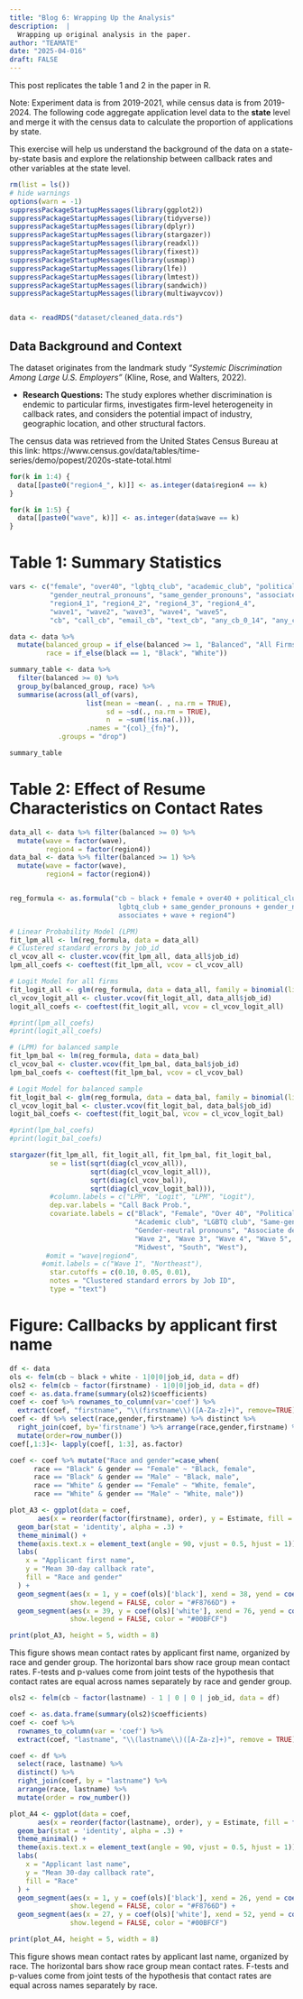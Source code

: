 ```yaml
---
title: "Blog 6: Wrapping Up the Analysis"
description:  |
  Wrapping up original analysis in the paper.
author: "TEAMATE"
date: "2025-04-016"
draft: FALSE
---
```


This post replicates the table 1 and 2 in the paper in R.

Note: Experiment data is from 2019-2021, while census data is from 2019-2024. The following code aggregate application level data to the **state** level and merge it with the census data to calculate the proportion of applications by state.

This exercise will help us understand the background of the data on a state-by-state basis and explore the relationship between callback rates and other variables at the state level.

```r
rm(list = ls())
# hide warnings
options(warn = -1)
suppressPackageStartupMessages(library(ggplot2))
suppressPackageStartupMessages(library(tidyverse))
suppressPackageStartupMessages(library(dplyr))
suppressPackageStartupMessages(library(stargazer))
suppressPackageStartupMessages(library(readxl))
suppressPackageStartupMessages(library(fixest))
suppressPackageStartupMessages(library(usmap))
suppressPackageStartupMessages(library(lfe))    
suppressPackageStartupMessages(library(lmtest))
suppressPackageStartupMessages(library(sandwich)) 
suppressPackageStartupMessages(library(multiwayvcov))


data <- readRDS("dataset/cleaned_data.rds")
```

## Data Background and Context

The dataset originates from the landmark study *"Systemic Discrimination Among Large U.S. Employers"* (Kline, Rose, and Walters, 2022).

-   **Research Questions:** The study explores whether discrimination is endemic to particular firms, investigates firm-level heterogeneity in callback rates, and considers the potential impact of industry, geographic location, and other structural factors.

The census data was retrieved from the United States Census Bureau at this link: https://www.census.gov/data/tables/time-series/demo/popest/2020s-state-total.html

```r
for(k in 1:4) {
  data[[paste0("region4_", k)]] <- as.integer(data$region4 == k)
}

for(k in 1:5) {
  data[[paste0("wave", k)]] <- as.integer(data$wave == k)
}
```

# Table 1: Summary Statistics
```r
vars <- c("female", "over40", "lgbtq_club", "academic_club", "political_club",
          "gender_neutral_pronouns", "same_gender_pronouns", "associates",
          "region4_1", "region4_2", "region4_3", "region4_4",
          "wave1", "wave2", "wave3", "wave4", "wave5",
          "cb", "call_cb", "email_cb", "text_cb", "any_cb_0_14", "any_cb_15_30")

data <- data %>%
  mutate(balanced_group = if_else(balanced >= 1, "Balanced", "All Firms"),
         race = if_else(black == 1, "Black", "White"))

summary_table <- data %>%
  filter(balanced >= 0) %>%   
  group_by(balanced_group, race) %>%
  summarise(across(all_of(vars),
                   list(mean = ~mean(. , na.rm = TRUE),
                        sd = ~sd(., na.rm = TRUE),
                        n  = ~sum(!is.na(.))),
                   .names = "{col}_{fn}"),
            .groups = "drop")

summary_table
```

# Table 2: Effect of Resume Characteristics on Contact Rates
```r
data_all <- data %>% filter(balanced >= 0) %>%
  mutate(wave = factor(wave),
         region4 = factor(region4))
data_bal <- data %>% filter(balanced >= 1) %>%
  mutate(wave = factor(wave),
         region4 = factor(region4))


reg_formula <- as.formula("cb ~ black + female + over40 + political_club + academic_club + 
                           lgbtq_club + same_gender_pronouns + gender_neutral_pronouns + 
                           associates + wave + region4")

# Linear Probability Model (LPM)
fit_lpm_all <- lm(reg_formula, data = data_all)
# Clustered standard errors by job_id
cl_vcov_all <- cluster.vcov(fit_lpm_all, data_all$job_id)
lpm_all_coefs <- coeftest(fit_lpm_all, vcov = cl_vcov_all)

# Logit Model for all firms
fit_logit_all <- glm(reg_formula, data = data_all, family = binomial(link = "logit"))
cl_vcov_logit_all <- cluster.vcov(fit_logit_all, data_all$job_id)
logit_all_coefs <- coeftest(fit_logit_all, vcov = cl_vcov_logit_all)

#print(lpm_all_coefs)
#print(logit_all_coefs)

```

```r
# (LPM) for balanced sample
fit_lpm_bal <- lm(reg_formula, data = data_bal)
cl_vcov_bal <- cluster.vcov(fit_lpm_bal, data_bal$job_id)
lpm_bal_coefs <- coeftest(fit_lpm_bal, vcov = cl_vcov_bal)

# Logit Model for balanced sample
fit_logit_bal <- glm(reg_formula, data = data_bal, family = binomial(link = "logit"))
cl_vcov_logit_bal <- cluster.vcov(fit_logit_bal, data_bal$job_id)
logit_bal_coefs <- coeftest(fit_logit_bal, vcov = cl_vcov_logit_bal)

#print(lpm_bal_coefs)
#print(logit_bal_coefs)
```

```r
stargazer(fit_lpm_all, fit_logit_all, fit_lpm_bal, fit_logit_bal,
          se = list(sqrt(diag(cl_vcov_all)),
                    sqrt(diag(cl_vcov_logit_all)),
                    sqrt(diag(cl_vcov_bal)),
                    sqrt(diag(cl_vcov_logit_bal))),
          #column.labels = c("LPM", "Logit", "LPM", "Logit"),
          dep.var.labels = "Call Back Prob.",
          covariate.labels = c("Black", "Female", "Over 40", "Political club",
                               "Academic club", "LGBTQ club", "Same-gender pronouns",
                               "Gender-neutral pronouns", "Associate degree",
                               "Wave 2", "Wave 3", "Wave 4", "Wave 5",
                               "Midwest", "South", "West"),
         #omit = "wave|region4", 
        #omit.labels = c("Wave 1", "Northeast"),
          star.cutoffs = c(0.10, 0.05, 0.01),
          notes = "Clustered standard errors by Job ID",
          type = "text")
```

# Figure: Callbacks by applicant first name
```r
df <- data
ols <- felm(cb ~ black + white - 1|0|0|job_id, data = df)
ols2 <- felm(cb ~ factor(firstname) - 1|0|0|job_id, data = df)
coef <- as.data.frame(summary(ols2)$coefficients)
coef <- coef %>% rownames_to_column(var='coef') %>%
  extract(coef, "firstname", "\\(firstname\\)([A-Za-z]+)", remove=TRUE)
coef <- df %>% select(race,gender,firstname) %>% distinct %>%
  right_join(coef, by='firstname') %>% arrange(race,gender,firstname) %>%
  mutate(order=row_number())
coef[,1:3]<- lapply(coef[, 1:3], as.factor)

coef <- coef %>% mutate("Race and gender"=case_when(
      race == "Black" & gender == "Female" ~ "Black, female",
      race == "Black" & gender == "Male" ~ "Black, male",
      race == "White" & gender == "Female" ~ "White, female",
      race == "White" & gender == "Male" ~ "White, male"))

plot_A3 <- ggplot(data = coef, 
       aes(x = reorder(factor(firstname), order), y = Estimate, fill = `Race and gender`)) +
  geom_bar(stat = 'identity', alpha = .3) + 
  theme_minimal() + 
  theme(axis.text.x = element_text(angle = 90, vjust = 0.5, hjust = 1)) + 
  labs(
    x = "Applicant first name",
    y = "Mean 30-day callback rate",
    fill = "Race and gender"
  ) +
  geom_segment(aes(x = 1, y = coef(ols)['black'], xend = 38, yend = coef(ols)['black']),
               show.legend = FALSE, color = "#F8766D") +
  geom_segment(aes(x = 39, y = coef(ols)['white'], xend = 76, yend = coef(ols)['white']),
               show.legend = FALSE, color = "#00BFCF")

print(plot_A3, height = 5, width = 8)

```
This figure shows mean contact rates by applicant first name, organized by race and gender group. The horizontal bars show race group mean contact rates. F-tests and p-values come from joint tests of the hypothesis that contact rates are equal across names separately by race and gender group.


```r
ols2 <- felm(cb ~ factor(lastname) - 1 | 0 | 0 | job_id, data = df)

coef <- as.data.frame(summary(ols2)$coefficients)
coef <- coef %>% 
  rownames_to_column(var = 'coef') %>%
  extract(coef, "lastname", "\\(lastname\\)([A-Za-z]+)", remove = TRUE)

coef <- df %>% 
  select(race, lastname) %>% 
  distinct() %>%
  right_join(coef, by = "lastname") %>% 
  arrange(race, lastname) %>%
  mutate(order = row_number())

plot_A4 <- ggplot(data = coef, 
       aes(x = reorder(factor(lastname), order), y = Estimate, fill = factor(race))) +
  geom_bar(stat = 'identity', alpha = .3) + 
  theme_minimal() + 
  theme(axis.text.x = element_text(angle = 90, vjust = 0.5, hjust = 1)) + 
  labs(
    x = "Applicant last name",
    y = "Mean 30-day callback rate",
    fill = "Race"
  ) +
  geom_segment(aes(x = 1, y = coef(ols)['black'], xend = 26, yend = coef(ols)['black']),
               show.legend = FALSE, color = "#F8766D") +
  geom_segment(aes(x = 27, y = coef(ols)['white'], xend = 52, yend = coef(ols)['white']),
               show.legend = FALSE, color = "#00BFCF")

print(plot_A4, height = 5, width = 8)

```

This figure shows mean contact rates by applicant last name, organized by race. The horizontal bars show race group mean contact rates. F-tests and p-values come from joint tests of the hypothesis that contact rates are equal across names separately by race.